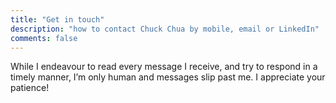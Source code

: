 ```yaml
---
title: "Get in touch"
description: "how to contact Chuck Chua by mobile, email or LinkedIn" 
comments: false
---
```


While I endeavour to read every message I receive, and try to respond in a timely manner, I’m only human and messages slip past me. I appreciate your patience!